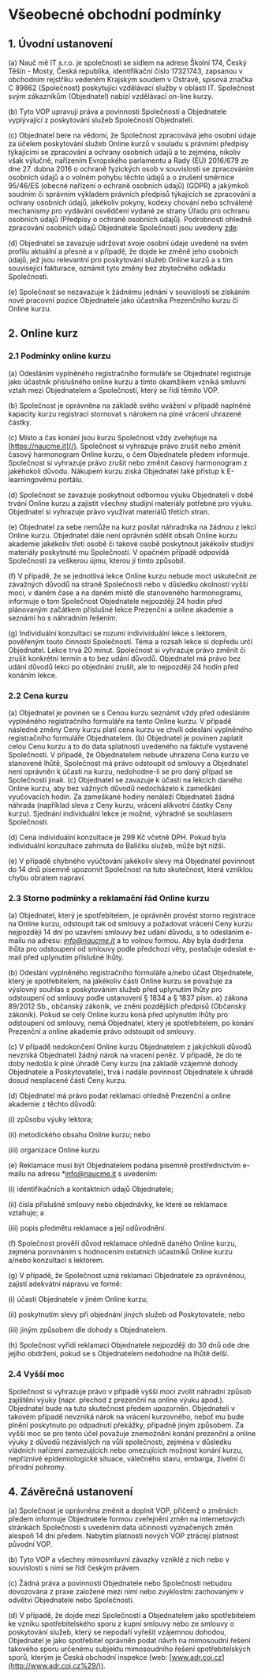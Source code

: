 
<Head
    desc='Chceš získat práci v IT a nevíš, jak začít? Právě proto jsme tu my! Na naší platformě poskytujeme kurzy, díky kterým získáš práci v IT dřív než řekneš Java.'
    url='https://naucme.it/tos'
>
    <title>Nauč mě IT - Všeobecné obchodní podmínky</title>
</Head>

# Všeobecné obchodní podmínky

## 1. Úvodní ustanovení

(a) Nauč mě IT s.r.o. je společností se sídlem na adrese Školní 174, Český Těšín - Mosty, Česká republika, identifikační číslo 17321743, zapsanou v obchodním rejstříku vedeném Krajským soudem v Ostravě, spisová značka C 89862 (Společnost) poskytující vzdělávací služby v oblasti IT. Společnost svým zákazníkům (Objednatel) nabízí vzdělávací on-line kurzy.

(b) Tyto VOP upravují práva a povinnosti Společnosti a Objednatele vyplývající z poskytování služeb Společností Objednateli.

(c) Objednatel bere na vědomí, že Společnost zpracovává jeho osobní údaje za účelem poskytování služeb Online kurzů v souladu s právními předpisy týkajícími se zpracování a ochrany osobních údajů a to zejména, nikoliv však výlučně, nařízením Evropského parlamentu a Rady (EU) 2016/679 ze dne 27. dubna 2016 o ochraně fyzických osob v souvislosti se zpracováním osobních údajů a o volném pohybu těchto údajů a o zrušení směrnice 95/46/ES (obecné nařízení o ochraně osobních údajů) (GDPR) a jakýmkoli soudním či správním výkladem právních předpisů týkajících se zpracování a ochrany osobních údajů, jakékoliv pokyny, kodexy chování nebo schválené mechanismy pro vydávání osvědčení vydané ze strany Úřadu pro ochranu osobních údajů (Předpisy o ochraně osobních údajů). Podrobnosti ohledně zpracování osobních údajů Objednatele Společností jsou uvedeny [zde](/pp):

(d) Objednatel se zavazuje udržovat svoje osobní údaje uvedené na svém profilu aktuální a přesné a v případě, že dojde ke změně jeho osobních údajů, jež jsou relevantní pro poskytování služeb Online kurzů a s tím související fakturace, oznámit tyto změny bez zbytečného odkladu Společnosti.

(e) Společnost se nezavazuje k žádnému jednání v souvislosti se získáním nové pracovní pozice Objednatele jako účastníka Prezenčního kurzu či Online kurzu.

## **2. Online kurz**

### 2.1 Podmínky online kurzu

(a) Odesláním vyplněného registračního formuláře se Objednatel registruje jako účastník příslušného online kurzu a tímto okamžikem vzniká smluvní vztah mezi Objednatelem a Společností, který se řídí těmito VOP.

(b) Společnost je oprávněna na základě svého uvážení v případě naplněné kapacity kurzu registraci stornovat s nárokem na plné vrácení uhrazené částky.

(c) Místo a čas konání jsou kurzu Společnost vždy zveřejňuje na [https://naucme.it](/). Společnost si vyhrazuje právo zrušit nebo změnit časový harmonogram Online kurzu, o čem Objednatele předem informuje. Společnost si vyhrazuje právo zrušit nebo změnit časový harmonogram z jakéhokoli důvodu. Nákupem kurzu získá Objednatel také přístup k E-learningovému portálu.

(d) Společnost se zavazuje poskytnout odbornou výuku Objednateli v době trvání Online kurzu a zajistit všechny studijní materiály potřebné pro výuku. Objednatel si vyhrazuje právo využívat materiálů třetích stran.

(e) Objednatel za sebe nemůže na kurz posílat náhradníka na žádnou z lekcí Online kurzu. Objednatel dále není oprávněn sdělit obsah Online kurzu akademie jakékoliv třetí osobě či takové osobě poskytnout jakékoliv studijní materiály poskytnuté mu Společností. V opačném případě odpovídá Společnosti za veškerou újmu, kterou jí tímto způsobil.

(f) V případě, že se jednotlivá lekce Online kurzu nebude moct uskutečnit ze závažných důvodů na straně Společnosti nebo v důsledku okolností vyšší moci, v daném čase a na daném místě dle stanoveného harmonogramu, informuje o tom Společnost Objednatele nejpozději 24 hodin před plánovaným začátkem příslušné lekce Prezenční a online akademie a seznámí ho s náhradním řešením.

(g) Individuální konzultací se rozumí indivividuální lekce s lektorem, pověřeným touto činností Společností. Téma a rozsah lekce si dopředu určí Objednatel. Lekce trvá 20 minut. Společnost si vyhrazuje právo změnit či zrušit konkrétní termín a to bez udání důvodů. Objednatel má právo bez udání důvodů lekci po objednání zrušit, ale to nejpozději 24 hodin před konáním lekce.

### 2.2 Cena kurzu

(a) Objednatel je povinen se s Cenou kurzu seznámit vždy před odesláním vyplněného registračního formuláře na tento Online kurzu. V případě následné změny Ceny kurzu platí cena kurzu ve chvíli odeslání vyplněného registračního formuláře Objednatelem. (b) Objednatel je povinen zaplatit celou Cenu kurzu a to do data splatnosti uvedeného na faktuře vystavené Společností. V případě, že Objednatelem nebude uhrazena Cena kurzu ve stanovené lhůtě, Společnost má právo odstoupit od smlouvy a Objednatel není oprávněn k účasti na kurzu, nedohodne-li se pro daný případ se Společností jinak. (c) Objednatel se zavazuje k účasti na lekcích daného Online kurzu, aby bez vážných důvodů nedocházelo k zameškání vyučovacích hodin. Za zameškané hodiny nenáleží Objednateli žádná náhrada (například sleva z Ceny kurzu, vrácení alikvotní částky Ceny kurzu). Sjednání individuální lekce je možné, výhradně se souhlasem Společnosti.

(d) Cena individuální konzultace je 299 Kč včetně DPH. Pokud byla individuální konzultace zahrnuta do Balíčku služeb, může být nižší.

(e) V případě chybného vyúčtování jakékoliv slevy má Objednatel povinnost do 14 dnů písemně upozornit Společnost na tuto skutečnost, která vzniklou chybu obratem napraví.

### 2.3 Storno podmínky a reklamační řád Online kurzu

(a) Objednatel, který je spotřebitelem, je oprávněn provést storno registrace na Online kurzu, odstoupit tak od smlouvy a požadovat vrácení Ceny kurzu nejpozději 14 dní po uzavření smlouvy bez udání důvodu, a to odesláním e-mailu na adresu: *info@naucme.it* a to volnou formou. Aby byla dodržena lhůta pro odstoupení od smlouvy podle předchozí věty, postačuje odeslat e-mail před uplynutím příslušné lhůty.

(b) Odeslání vyplněného registračního formuláře a/nebo účast Objednatele, který je spotřebitelem, na jakékoliv části Online kurzu se považuje za výslovný souhlas s poskytováním služeb před uplynutím lhůty pro odstoupení od smlouvy podle ustanovení § 1834 a § 1837 písm. a) zákona 89/2012 Sb., občanský zákoník, ve znění pozdějších předpisů (Občanský zákoník). Pokud se celý Online kurzu koná před uplynutím lhůty pro odstoupení od smlouvy, nemá Objednatel, který je spotřebitelem, po konání Prezenční a online akademie právo odstoupit od smlouvy.

(c) V případě nedokončení Online kurzu Objednatelem z jakýchkoli důvodů nevzniká Objednateli žádný nárok na vracení peněz. V případě, že do té doby nedošlo k plné úhradě Ceny kurzu (na základě vzájemné dohody Objednatele a Poskytovatele), trvá i nadále povinnost Objednatele k úhradě dosud nesplacené části Ceny kurzu.

(d) Objednatel má právo podat reklamaci ohledně Prezenční a online akademie z těchto důvodů:

(i) způsobu výuky lektora;

(ii) metodického obsahu Online kurzu; nebo

(iii) organizace Online kurzu

(e) Reklamace musí být Objednatelem podána písemně prostřednictvím e-mailu na adresu \*info@naucme.it s uvedením:

(i) identifikačních a kontaktních údajů Objednatele;

(ii) čísla příslušné smlouvy nebo objednávky, ke které se reklamace vztahuje; a

(iii) popis předmětu reklamace a její odůvodnění.

(f) Společnost prověří důvod reklamace ohledně daného Online kurzu, zejména porovnáním s hodnocením ostatních účastníků Online kurzu a/nebo konzultací s lektorem.

(g) V případě, že Společnost uzná reklamaci Objednatele za oprávněnou, zajistí adekvátní nápravu ve formě:

(i) účasti Objednatele v jiném Online kurzu;

(ii) poskytnutím slevy při objednání jiných služeb od Poskytovatele; nebo

(iii) jiným způsobem dle dohody s Objednatelem.

(h) Společnost vyřídí reklamaci Objednatele nejpozději do 30 dnů ode dne jejího obdržení, pokud se s Objednatelem nedohodne na lhůtě delší.

### 2.4 Vyšší moc

Společnost si vyhrazuje právo v případě vyšší moci zvolit náhradní způsob zajištění výuky (napr. přechod z prezenční na online výuku apod.). Objednatel bude na tuto skutečnost předem upozorněn. Objednateli v takovém případě nevzniká nárok na vrácení kurzovného, neboť mu bude plnění poskytnuto po odpadnutí překážky, případně jiným způsobem. Za vyšší moc se pro tento účel považuje znemožnění konání prezenční a online výuky z důvodů nezávislých na vůli společnosti, zejména v důsledku vládních nařízení zamezujících nebo omezujících možnost konání kurzu, nepříznivé epidemiologické situace, válečného stavu, embarga, živelní či přírodní pohromy.

## 4. Závěrečná ustanovení

(a) Společnost je oprávněna změnit a doplnit VOP, přičemž o změnách předem informuje Objednatele formou zveřejnění změn na internetových stránkách Společnosti s uvedením data účinnosti vyznačených změn alespoň 14 dní předem. Nabytím platnosti nových VOP ztrácejí platnost původní VOP.

(b) Tyto VOP a všechny mimosmluvní závazky vzniklé z nich nebo v souvislosti s nimi se řídí českým právem.

(c) Žádná práva a povinnosti Objednatele nebo Společnosti nebudou dovozována z praxe založené mezi nimi nebo zvyklostmi zachovanými v odvětví Objednatele nebo Společnosti.

(d) V případě, že dojde mezi Společností a Objednatelem jako spotřebitelem ke vzniku spotřebitelského sporu z kupní smlouvy nebo ze smlouvy o poskytování služeb, který se nepodaří vyřešit vzájemnou dohodou, Objednatel je jako spotřebitel oprávněn podat návrh na mimosoudní řešení takového sporu určenému subjektu mimosoudního řešení spotřebitelských sporů, kterým je Česká obchodní inspekce (web: [www.adr.coi.cz](http://www.adr.coi.cz%29/)).

